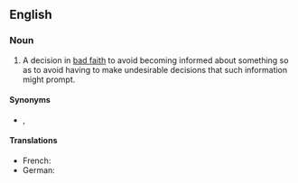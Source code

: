 ==English==

===Noun===
{{wikipedia}}
{{en-noun|head=[[willful]] [[ignorance]]|-}}

# {{lb|en|idiomatic|legal}} A decision in [[bad faith]] to avoid becoming informed about something so as to avoid having to make undesirable decisions that such information might prompt.

====Synonyms====
* {{sense|bad-faith decision to remain ignorant}} {{l|en|vincible ignorance}}, {{l|en|willful blindness}}

====Translations====
{{trans-top|A decision in bad faith to avoid becoming informed}}
* French: {{t|fr|aveuglement volontaire|m}}
* German: {{t+|de|Ignoranz|f}}
{{trans-mid}}
{{trans-bottom}}